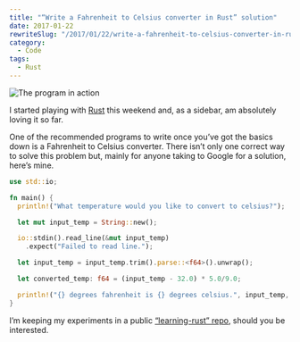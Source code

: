 ```yaml
---
title: "“Write a Fahrenheit to Celsius converter in Rust” solution"
date: 2017-01-22
rewriteSlug: "/2017/01/22/write-a-fahrenheit-to-celsius-converter-in-rust-solution/"
category:
  - Code
tags:
  - Rust
---
```


![The program in action](./demo.gif)

I started playing with [Rust](https://www.rust-lang.org/en-US/) this weekend and, as a sidebar, am absolutely loving it so far.

One of the recommended programs to write once you’ve got the basics down is a Fahrenheit to Celsius converter. There isn’t only one correct way to solve this problem but, mainly for anyone taking to Google for a solution, here’s mine.

```rust
use std::io;

fn main() {
  println!("What temperature would you like to convert to celsius?");

  let mut input_temp = String::new();

  io::stdin().read_line(&mut input_temp)
    .expect("Failed to read line.");

  let input_temp = input_temp.trim().parse::<f64>().unwrap();

  let converted_temp: f64 = (input_temp - 32.0) * 5.0/9.0;

  println!("{} degrees fahrenheit is {} degrees celsius.", input_temp, converted_temp);
}
```

I’m keeping my experiments in a public [“learning-rust” repo](https://github.com/elliotekj/learning-rust), should you be interested.
  